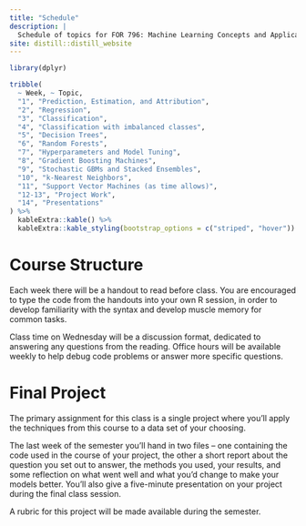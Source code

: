 ```yaml
---
title: "Schedule"
description: |
  Schedule of topics for FOR 796: Machine Learning Concepts and Applications
site: distill::distill_website
---
```


```r
library(dplyr)

tribble(
  ~ Week, ~ Topic, 
  "1", "Prediction, Estimation, and Attribution", 
  "2", "Regression",
  "3", "Classification",
  "4", "Classification with imbalanced classes",
  "5", "Decision Trees",
  "6", "Random Forests",
  "7", "Hyperparameters and Model Tuning",
  "8", "Gradient Boosting Machines",
  "9", "Stochastic GBMs and Stacked Ensembles",
  "10", "k-Nearest Neighbors",
  "11", "Support Vector Machines (as time allows)",
  "12-13", "Project Work",
  "14", "Presentations"
) %>% 
  kableExtra::kable() %>% 
  kableExtra::kable_styling(bootstrap_options = c("striped", "hover"))
```

# Course Structure

Each week there will be a handout to read before class. You are encouraged to 
type the code from the handouts into your own R session, in order to develop
familiarity with the syntax and develop muscle memory for common tasks.

Class time on Wednesday will be a discussion format, dedicated to answering any
questions from the reading. Office hours will be available weekly to help debug
code problems or answer more specific questions.

# Final Project

The primary assignment for this class is a single project where you'll apply
the techniques from this course to a data set of your choosing. 

The last week of the semester you'll hand in two files -- one containing the
code used in the course of your project, the other a short report about the 
question you set out to answer, the methods you used, your results, and some
reflection on what went well and what you'd change to make your models better.
You'll also give a five-minute presentation on your project during the final 
class session. 

A rubric for this project will be made available during the semester.
